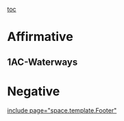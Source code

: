 [[toc]]
=Affirmative= 
==1AC-Waterways== 
=== === 

=Negative= 

[[include page="space.template.Footer"]]